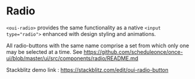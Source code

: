 
<Meta of={RadioStories} />

# Radio

`<oui-radio>` provides the same functionality as a native `<input type="radio">` enhanced with design styling and animations.

All radio-buttons with the same name comprise a set from which only one may be selected at a time. See https://github.com/scheduleonce/once-ui/blob/master/ui/src/components/radio/README.md

<Canvas>
  <Story of={RadioStories.Regular} />
</Canvas>

Stackblitz demo link : https://stackblitz.com/edit/oui-radio-button

<Controls />
